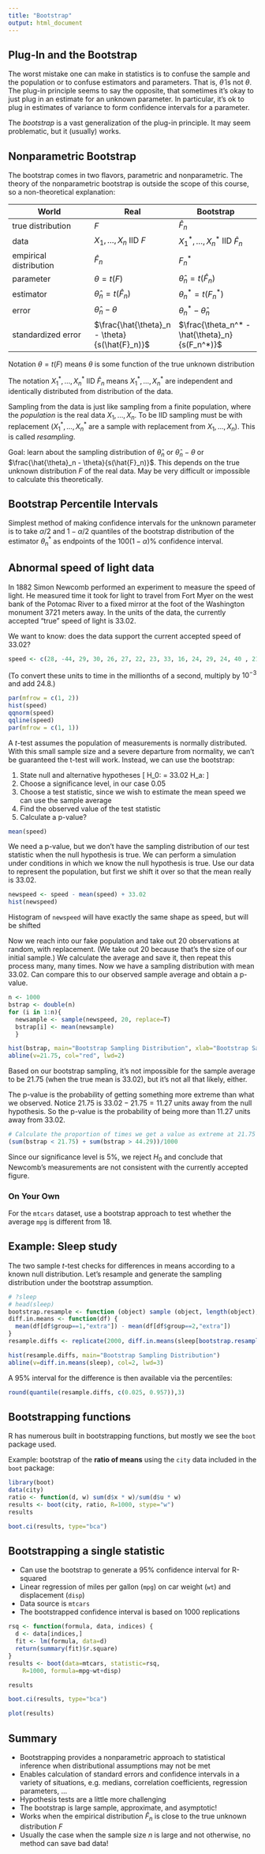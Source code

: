 ```yaml
---
title: "Bootstrap"
output: html_document
---
```


## Plug-In and the Bootstrap

The worst mistake one can make in statistics is to confuse the sample and the population or to confuse estimators and parameters. That is, $\hat{\theta}$ is not $\theta$. The plug-in principle seems to say the opposite, that sometimes it's okay to just plug in an estimate for an unknown parameter. In particular, it's ok to plug in estimates of variance to form confidence intervals for a parameter.

The *bootstrap* is a vast generalization of the plug-in principle. It may seem problematic, but it (usually) works.

## Nonparametric Bootstrap

The bootstrap comes in two flavors, parametric and nonparametric. The theory of the nonparametric bootstrap is outside the scope of this course, so a non-theoretical explanation:

   World | Real | Bootstrap
------|------|------
true distribution | $F$ | $\hat{F}_n$
data | $X_1, \dots, X_n$ IID $F$ | $X_1^*, \dots, X_n^*$ IID $\hat{F}_n$
empirical distribution | $\hat{F}_n$ | $F_n^*$
parameter | $\theta = t(F)$ | $\hat{\theta}_n = t(\hat{F}_n)$
estimator | $\hat{\theta}_n = t(\hat{F}_n)$ | $\theta_n^* = t(F_n^*)$
error | $\hat{\theta}_n - \theta$ | $\theta_n^* - \hat{\theta}_n$
standardized error | $\frac{\hat{\theta}_n - \theta}{s(\hat{F}_n)}$ | $\frac{\theta_n^* - \hat{\theta}_n}{s(F_n^*)}$

Notation $\theta = t(F)$ means $\theta$ is some function of the true unknown distribution

The notation $X_1^*, \dots, X_n^*$ IID $\hat{F}_n$ means $X_1^*, \dots, X_n^*$ are independent and identically distributed from distribution of the data. 

Sampling from the data is just like sampling from a finite population, where the *population* is the real data $X_1, \dots, X_n$. To be IID sampling must be with replacement ($X_1^*, \dots, X_n^*$ are a sample with replacement from $X_1, \dots, X_n$). This is called *resampling*. 
    
Goal: learn about the sampling distribution of $\hat{\theta}_n$ or $\hat{\theta}_n - \theta$ or $\frac{\hat{\theta}_n - \theta}{s(\hat{F}_n)}$. This depends on the true unknown distribution $F$ of the real data. May be very difficult or impossible to calculate this theoretically.

## Bootstrap Percentile Intervals

Simplest method of making confidence intervals for the unknown parameter is to take $\alpha/2$ and $1 - \alpha/2$ quantiles of the bootstrap distribution of the estimator $\theta_n^*$  as endpoints of the $100(1 - \alpha)$% confidence interval.

## Abnormal speed of light data

In 1882 Simon Newcomb performed an experiment to measure the speed of light. He measured time it took for light to travel from Fort Myer on the west bank of the Potomac River to a fixed mirror at the foot of the Washington monument 3721 meters away. In the units of the data, the currently accepted "true" speed of light is 33.02.

We want to know: does the data support the current accepted speed of 33.02?

```r
speed <- c(28, -44, 29, 30, 26, 27, 22, 23, 33, 16, 24, 29, 24, 40 , 21, 31, 34, -2, 25, 19)
```

(To convert these units to time in the millionths of a second, multiply by $10^{-3}$ and add $24.8$.)

```r
par(mfrow = c(1, 2))
hist(speed)
qqnorm(speed)
qqline(speed)
par(mfrow = c(1, 1))
```

A $t$-test assumes the population of measurements is normally distributed. With this small sample size and a severe departure from normality, we can't be guaranteed the t-test will work. Instead, we can use the bootstrap:

1. State null and alternative hypotheses
\[
H_0: \mu = 33.02 \text{ versus } H_a: \mu \ne 33.02
\]
2. Choose a significance level, in our case 0.05
3. Choose a test statistic, since we wish to estimate the mean speed we can use the sample average
4. Find the observed value of the test statistic
5. Calculate a p-value?

```r
mean(speed)
```

We need a p-value, but we don't have the sampling distribution of our test statistic when the null hypothesis is true. We can perform a simulation under conditions in which we know the null hypothesis is true. Use our data to represent the population, but first we shift it over so that the mean really is 33.02.

```r
newspeed <- speed - mean(speed) + 33.02
hist(newspeed)
```

Histogram of `newspeed` will have exactly the same shape as speed, but will be shifted

Now we reach into our fake population and take out 20 observations at random, with replacement. (We take out 20 because that's the size of our initial sample.) We calculate the average and save it, then repeat this process many, many times. Now we have a sampling distribution with mean 33.02. Can compare this to our observed sample average and obtain a p-value.

```r
n <- 1000
bstrap <- double(n)
for (i in 1:n){ 
  newsample <- sample(newspeed, 20, replace=T)
  bstrap[i] <- mean(newsample)
  }
```

```r
hist(bstrap, main="Bootstrap Sampling Distribution", xlab="Bootstrap Samples")
abline(v=21.75, col="red", lwd=2)
```

Based on our bootstrap sampling, it's not impossible for the sample average to be 21.75 (when the true mean is 33.02), but it's not all that likely, either.

The p-value is the probability of getting something more extreme than what we observed. Notice $21.75$ is $33.02 - 21.75 = 11.27$ units away from the null hypothesis. So the p-value is the probability of being more than 11.27 units away from 33.02.

```r
# Calculate the proportion of times we get a value as extreme at 21.75 in the bootstrap sampling distribution.
(sum(bstrap < 21.75) + sum(bstrap > 44.29))/1000
```

Since our significance level is 5%, we reject $H_0$ and conclude that Newcomb's measurements are not consistent with the currently accepted figure.

### On Your Own

For the `mtcars` dataset, use a bootstrap approach to test whether the average `mpg` is different from 18. 

## Example: Sleep study

The two sample $t$-test checks for differences in means according to a known null distribution. Let's resample and generate the sampling distribution under the bootstrap assumption. 

```r
# ?sleep
# head(sleep)
bootstrap.resample <- function (object) sample (object, length(object), replace=TRUE)
diff.in.means <- function(df) {
  mean(df[df$group==1,"extra"]) - mean(df[df$group==2,"extra"])
}
resample.diffs <- replicate(2000, diff.in.means(sleep[bootstrap.resample(1:nrow(sleep)),]))
```

```r
hist(resample.diffs, main="Bootstrap Sampling Distribution")
abline(v=diff.in.means(sleep), col=2, lwd=3)
```

A 95% interval for the difference is then available via the percentiles:

```r
round(quantile(resample.diffs, c(0.025, 0.957)),3)
```

## Bootstrapping functions

R has numerous built in bootstrapping functions, but mostly we see the `boot` package used. 

Example: bootstrap of the **ratio of means** using the `city` data included in the `boot` package:

```r
library(boot)
data(city)
ratio <- function(d, w) sum(d$x * w)/sum(d$u * w)
results <- boot(city, ratio, R=1000, stype="w")
results 

boot.ci(results, type="bca")
```

## Bootstrapping a single statistic

- Can use the bootstrap to generate a 95% confidence interval for R-squared
- Linear regression of miles per gallon (`mpg`) on car weight (`wt`) and displacement (`disp`)
- Data source is `mtcars`
- The bootstrapped confidence interval is based on 1000 replications

```r
rsq <- function(formula, data, indices) {
  d <- data[indices,]  
  fit <- lm(formula, data=d)
  return(summary(fit)$r.square)
} 
results <- boot(data=mtcars, statistic=rsq, 
  	R=1000, formula=mpg~wt+disp)

results 

boot.ci(results, type="bca")

plot(results)
```

## Summary

- Bootstrapping provides a nonparametric approach to statistical inference when distributional assumptions may not be met
- Enables calculation of standard errors and confidence intervals in a variety of situations, e.g. medians, correlation coefficients, regression parameters, ...
- Hypothesis tests are a little more challenging
- The bootstrap is large sample, approximate, and asymptotic!
- Works when the empirical distribution $\hat{F}_n$ is close to the true unknown distribution $F$
- Usually the case when the sample size $n$ is large and not otherwise, no method can save bad data!